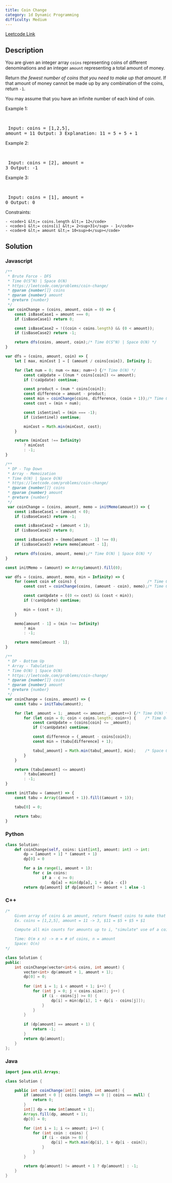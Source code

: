 ```yaml
---
title: Coin Change
category: 1d Dynamic Programming
difficulty: Medium
---
```


<Callout>

[Leetcode Link](https://leetcode.com/problems/coin-change)

</Callout>

## Description
You are given an integer array <code>coins</code> representing coins of different denominations and an integer <code>amount</code> representing a total amount of money.

Return *the fewest number of coins that you need to make up that amount*. If that amount of money cannot be made up by any combination of the coins, return <code>-1</code>.

You may assume that you have an infinite number of each kind of coin.

 
Example 1:

<br /><pre className="overflow-x-auto">
Input: coins = [1,2,5], amount = 11
Output: 3
Explanation: 11 = 5 + 5 + 1
</pre>

Example 2:

<br /><pre className="overflow-x-auto">
Input: coins = [2], amount = 3
Output: -1
</pre>

Example 3:

<br /><pre className="overflow-x-auto">
Input: coins = [1], amount = 0
Output: 0
</pre>

 
Constraints:


	- <code>1 &lt;= coins.length &lt;= 12</code>
	- <code>1 &lt;= coins[i] &lt;= 2<sup>31</sup> - 1</code>
	- <code>0 &lt;= amount &lt;= 10<sup>4</sup></code>



## Solution

### Javascript
```javascript
/**
 * Brute Force - DFS
 * Time O(S^N) | Space O(N)
 * https://leetcode.com/problems/coin-change/
 * @param {number[]} coins
 * @param {number} amount
 * @return {number}
 */
 var coinChange = (coins, amount, coin = 0) => {
    const isBaseCase1 = amount === 0;
    if (isBaseCase1) return 0;

    const isBaseCase2 = !((coin < coins.length) && (0 < amount));
    if (isBaseCase2) return -1;

    return dfs(coins, amount, coin);/* Time O(S^N) | Space O(N) */
}

var dfs = (coins, amount, coin) => {
    let [ max, minCost ] = [ (amount / coins[coin]), Infinity ];

    for (let num = 0; num <= max; num++) {/* Time O(N) */
        const caUpdate = ((num * coins[coin]) <= amount);
        if (!caUpdate) continue;

        const product = (num * coins[coin]);
        const difference = amount - product;
        const min = coinChange(coins, difference, (coin + 1));/* Time O(S^N) | Space O(N) */
        const cost = (min + num);

        const isSentinel = (min === -1);
        if (isSentinel) continue;

        minCost = Math.min(minCost, cost);
    }

    return (minCost !== Infinity)
        ? minCost
        : -1;
}

/**
 * DP - Top Down
 * Array - Memoization
 * Time O(N) | Space O(N)
 * https://leetcode.com/problems/coin-change/
 * @param {number[]} coins
 * @param {number} amount
 * @return {number}
 */
 var coinChange = (coins, amount, memo = initMemo(amount)) => {
    const isBaseCase1 = (amount < 0);
    if (isBaseCase1) return -1;

    const isBaseCase2 = (amount < 1);
    if (isBaseCase2) return 0;

    const isBaseCase3 = (memo[amount - 1] !== 0);
    if (isBaseCase3) return memo[amount - 1];

    return dfs(coins, amount, memo);/* Time O(N) | Space O(N) */
}

const initMemo = (amount) => Array(amount).fill(0);

var dfs = (coins, amount, memo, min = Infinity) => {
    for (const coin of coins) {                               /* Time O(N) */
        const cost = coinChange(coins, (amount - coin), memo);/* Time O(N) | Space O(N) */

        const canUpdate = ((0 <= cost) && (cost < min));
        if (!canUpdate) continue;

        min = (cost + 1);
    }

    memo[amount - 1] = (min !== Infinity)
        ? min
        : -1;

    return memo[amount - 1];
}

/**
 * DP - Bottom Up
 * Array - Tabulation
 * Time O(N) | Space O(N)
 * https://leetcode.com/problems/coin-change/
 * @param {number[]} coins
 * @param {number} amount
 * @return {number}
 */
var coinChange = (coins, amount) => {
    const tabu = initTabu(amount);

    for (let _amount = 1; _amount <= amount; _amount++) {/* Time O(N) */
        for (let coin = 0; coin < coins.length; coin++) {    /* Time O(N) */
            const canUpdate = (coins[coin] <= _amount);
            if (!canUpdate) continue;

            const difference = (_amount - coins[coin]);
            const min = (tabu[difference] + 1);

            tabu[_amount] = Math.min(tabu[_amount], min);    /* Space O(N) */
        }
    }

    return (tabu[amount] <= amount)
        ? tabu[amount]
        : -1;
}

const initTabu = (amount) => {
    const tabu = Array((amount + 1)).fill((amount + 1));

    tabu[0] = 0;

    return tabu;
}
```
### Python
```python
class Solution:
    def coinChange(self, coins: List[int], amount: int) -> int:
        dp = [amount + 1] * (amount + 1)
        dp[0] = 0

        for a in range(1, amount + 1):
            for c in coins:
                if a - c >= 0:
                    dp[a] = min(dp[a], 1 + dp[a - c])
        return dp[amount] if dp[amount] != amount + 1 else -1

```
### C++
```cpp
/*
    Given array of coins & an amount, return fewest coins to make that amount
    Ex. coins = [1,2,5], amount = 11 -> 3, $11 = $5 + $5 + $1

    Compute all min counts for amounts up to i, "simulate" use of a coin

    Time: O(m x n) -> m = # of coins, n = amount
    Space: O(n)
*/

class Solution {
public:
    int coinChange(vector<int>& coins, int amount) {
        vector<int> dp(amount + 1, amount + 1);
        dp[0] = 0;
        
        for (int i = 1; i < amount + 1; i++) {
            for (int j = 0; j < coins.size(); j++) {
                if (i - coins[j] >= 0) {
                    dp[i] = min(dp[i], 1 + dp[i - coins[j]]);
                }
            }
        }
        
        if (dp[amount] == amount + 1) {
            return -1;
        }
        return dp[amount];
    }
};

```
### Java
```java
import java.util.Arrays;

class Solution {

    public int coinChange(int[] coins, int amount) {
        if (amount < 0 || coins.length == 0 || coins == null) {
            return 0;
        }
        int[] dp = new int[amount + 1];
        Arrays.fill(dp, amount + 1);
        dp[0] = 0;

        for (int i = 1; i <= amount; i++) {
            for (int coin : coins) {
                if (i - coin >= 0) {
                    dp[i] = Math.min(dp[i], 1 + dp[i - coin]);
                }
            }
        }

        return dp[amount] != amount + 1 ? dp[amount] : -1;
    }
}

```


